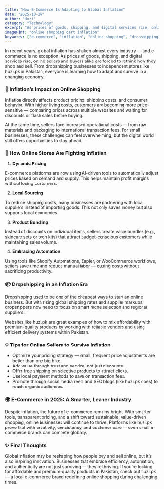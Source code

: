 ```yaml
---
title: "How E-Commerce Is Adapting to Global Inflation"
date: "2025-10-26"
author: "Huzi"
category: "Technology"
excerpt: "As prices of goods, shipping, and digital services rise, online sellers and buyers alike are forced to rethink how they shop and sell. Discover how e-commerce is adapting."
imageHint: "online shopping cart inflation"
keywords: ["e-commerce", "inflation", "online shopping", "dropshipping", "digital economy", "business strategy"]
---
```


In recent years, global inflation has shaken almost every industry — and e-commerce is no exception. As prices of goods, shipping, and digital services rise, online sellers and buyers alike are forced to rethink how they shop and sell. From dropshipping businesses to independent stores like huzi.pk in Pakistan, everyone is learning how to adapt and survive in a changing economy.

### 💸 Inflation’s Impact on Online Shopping

Inflation directly affects product pricing, shipping costs, and consumer behavior. With higher living costs, customers are becoming more price-sensitive — comparing prices across multiple websites and waiting for discounts or flash sales before buying.

At the same time, sellers face increased operational costs — from raw materials and packaging to international transaction fees. For small businesses, these challenges can feel overwhelming, but the digital world still offers opportunities to stay ahead.

### 🧠 How Online Stores Are Fighting Inflation
1. **Dynamic Pricing**

E-commerce platforms are now using AI-driven tools to automatically adjust prices based on demand and supply. This helps maintain profit margins without losing customers.

2. **Local Sourcing**

To reduce shipping costs, many businesses are partnering with local suppliers instead of importing goods. This not only saves money but also supports local economies.

3. **Product Bundling**

Instead of discounts on individual items, sellers create value bundles (e.g., skincare sets or tech kits) that attract budget-conscious customers while maintaining sales volume.

4. **Embracing Automation**

Using tools like Shopify Automations, Zapier, or WooCommerce workflows, sellers save time and reduce manual labor — cutting costs without sacrificing productivity.

### 📦 Dropshipping in an Inflation Era

Dropshipping used to be one of the cheapest ways to start an online business. But with rising global shipping rates and supplier markups, dropshippers now need to focus on smart niche selection and regional suppliers.

Websites like huzi.pk are great examples of how to mix affordability with premium-quality products by working with reliable vendors and using efficient delivery systems within Pakistan.

### 💡 Tips for Online Sellers to Survive Inflation

- Optimize your pricing strategy — small, frequent price adjustments are better than one big hike.
- Add value through trust and service, not just discounts.
- Offer free shipping on selective products to attract clicks.
- Use local payment methods to save on transaction fees.
- Promote through social media reels and SEO blogs (like huzi.pk does) to reach organic audiences.

### 🌍 E-Commerce in 2025: A Smarter, Leaner Industry

Despite inflation, the future of e-commerce remains bright. With smarter tools, transparent pricing, and a shift toward sustainable, value-driven shopping, online businesses will continue to thrive.
Platforms like huzi.pk prove that with creativity, consistency, and customer care — even small e-commerce brands can compete globally.

### ✨ Final Thoughts

Global inflation may be reshaping how people buy and sell online, but it’s also inspiring innovation. Businesses that embrace efficiency, automation, and authenticity are not just surviving — they’re thriving.
If you’re looking for affordable and premium-quality products in Pakistan, check out huzi.pk — a local e-commerce brand redefining online shopping during challenging times.
